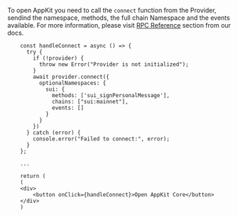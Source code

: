 To open AppKit you need to call the `connect` function from the Provider, sendind the namespace, methods, the full chain Namespace and the events available.
For more information, please visit [RPC Reference](https://docs.reown.com/advanced/multichain/rpc-reference/cosmos-rpc) section from our docs.

```tsx
    const handleConnect = async () => {
      try {
        if (!provider) {
          throw new Error("Provider is not initialized");
        }
        await provider.connect({
          optionalNamespaces: {
            sui: {
              methods: ['sui_signPersonalMessage'],
              chains: ["sui:mainnet"],
              events: []
            }
          }
        })
      } catch (error) {
        console.error("Failed to connect:", error);
      }
    };

    ...

    return (
    (
    <div>      
        <button onClick={handleConnect}>Open AppKit Core</button>
    </div>
    )
```

